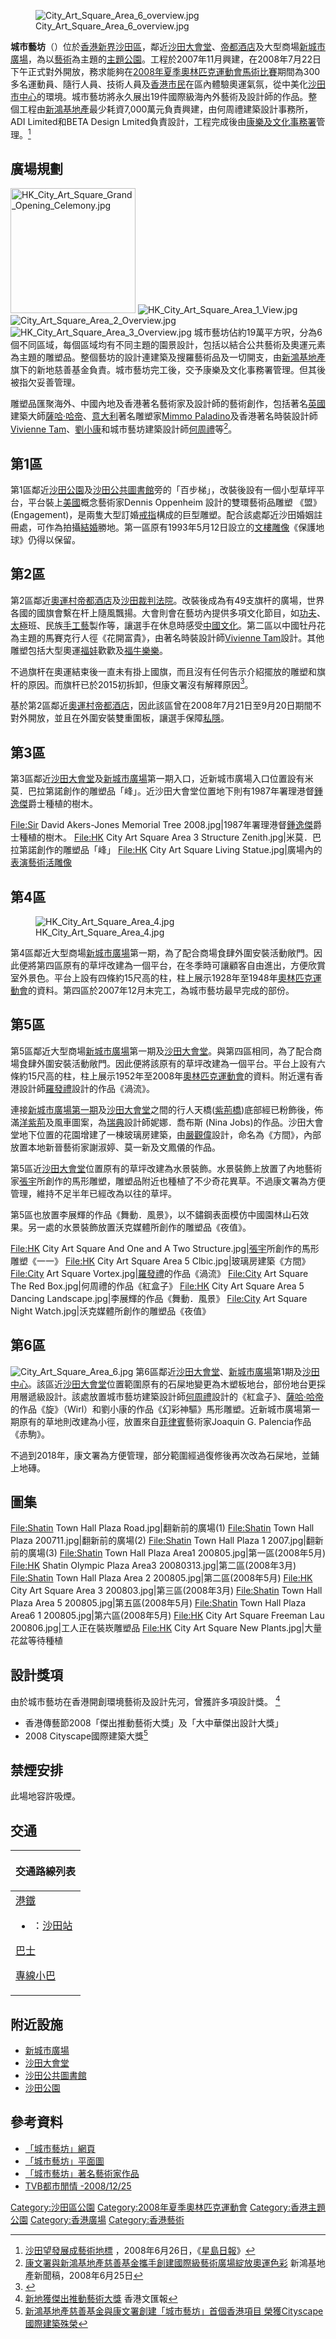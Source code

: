 {{Coord|22.381367|114.189316|type:landmark_region:HK_source:GoogleMaps|display=title}}
[[File:City_Art_Square_Area_6_overview.jpg|thumb]]

'''城市藝坊'''（{{lang-en|City Art Square}}）位於[[香港|香港]][[新界|新界]][[沙田區|沙田區]]，鄰近[[沙田大會堂|沙田大會堂]]、[[帝都酒店|帝都酒店]]及大型商場[[新城市廣場|新城市廣場]]，為以[[藝術|藝術]]為主題的[[主題公園|主題公園]]。工程於2007年11月興建，在2008年7月22日下午正式對外開放，務求能夠在[[2008年夏季奧林匹克運動會馬術比賽|2008年夏季奧林匹克運動會馬術比賽]]期間為300多名運動員、隨行人員、技術人員及[[香港人|香港市民]]在區內體驗奧運氣氛，從中美化[[沙田市中心|沙田市中心]]的環境。城市藝坊將永久展出19件國際級海內外藝術及設計師的作品。整個工程由[[新鴻基地產|新鴻基地產]]最少耗資7,000萬元負責興建，由何周禮建築設計事務所，ADI Limited和BETA Design Lmited負責設計，工程完成後由[[康樂及文化事務署|康樂及文化事務署]]管理。<ref>[http://www.singtao.com/yesterday/loc/0626ao08.html 沙田望發展成藝術地標] {{Wayback|url=http://www.singtao.com/yesterday/loc/0626ao08.html |date=20130629013235 }}，2008年6月26日，《[[星島日報|星島日報]]》</ref>

==廣場規劃==
[[File:HK_City_Art_Square_Grand_Opening_Celemony.jpg|200px]]
[[File:HK_City_Art_Square_Area_1_View.jpg|thumb]]
[[File:City_Art_Square_Area_2_Overview.jpg|thumb]]
[[File:HK_City_Art_Square_Area_3_Overview.jpg|thumb]]
城市藝坊佔約19萬平方呎，分為6個不同區域，每個區域均有不同主題的園景設計，包括以結合公共藝術及奧運元素為主題的雕塑品。整個藝坊的設計連建築及搜羅藝術品及一切開支，由[[新鴻基地產|新鴻基地產]]旗下的新地慈善基金負責。城市藝坊完工後，交予康樂及文化事務署管理。但其後被指欠妥善管理。

雕塑品匯聚海外、中國內地及香港著名藝術家及設計師的藝術創作，包括著名[[英國|英國]]建築大師[[薩哈·哈帝|薩哈·哈帝]]、[[意大利|意大利]]著名雕塑家[[Mimmo_Paladino|Mimmo Paladino]]及香港著名時裝設計師[[Vivienne_Tam|Vivienne Tam]]、[[劉小康|劉小康]]和城市藝坊建築設計師[[何周禮|何周禮]]等<ref>[http://shkp.com.hk/zh-hk/scripts/news/news_press_detail.php?press_id=3725 康文署與新鴻基地產慈善基金攜手創建國際級藝術廣場綻放奧運色彩] {{Wayback|url=http://shkp.com.hk/zh-hk/scripts/news/news_press_detail.php?press_id=3725 |date=20080803035548 }}新鴻基地產新聞稿，2008年6月25日</ref>。

==第1區==
第1區鄰近[[沙田公園|沙田公園]]及[[沙田公共圖書館|沙田公共圖書館]]旁的「百步梯」，改裝後設有一個小型草坪平台，平台裝上[[美國|美國]]概念藝術家Dennis Oppenheim 設計的雙環藝術品雕塑 《盟》(Engagement)，是兩隻大型訂婚[[戒指|戒指]]構成的巨型雕塑。配合該處鄰近沙田婚姻註冊處，可作為拍攝[[結婚|結婚]]勝地。第一區原有1993年5月12日設立的[[文樓|文樓]][[雕像|雕像]]《保護地球》仍得以保留。

==第2區==
第2區鄰近[[奧運村|奧運村]][[帝都酒店|帝都酒店]]及[[沙田裁判法院|沙田裁判法院]]。改裝後成為有49支旗杆的廣場，世界各國的國旗會繫在杆上隨風飄揚。大會則會在藝坊內提供多項文化節目，如[[功夫|功夫]]、[[太極|太極]]班、民族[[手工藝|手工藝]]製作等，讓選手在休息時感受[[中國文化|中國文化]]。第二區以中國牡丹花為主題的馬賽克行人徑《花開富貴》，由著名時裝設計師[[Vivienne_Tam|Vivienne Tam]]設計。其他雕塑包括大型奧運[[福娃|福娃]]歡歡及[[福牛樂樂|福牛樂樂]]。

不過旗杆在奧運結束後一直未有掛上國旗，而且沒有任何告示介紹擺放的雕塑和旗杆的原因。而旗杆已於2015初拆卸，但康文署沒有解釋原因<ref>{{cite news |title=SUN焦點：奧運公園落成無期 |url=http://the-sun.on.cc/cnt/news/20140502/00410_097.html?fbclid=IwAR3s69Q3x2qWu78Vhdz9o6PZF1YfN0hAIc4wTvaWCaMPawrQ6S_vPEtlroI |accessdate=2020-06-27 |work=太陽報 |date=2014-05-12 |archive-date=2020-06-29 |archive-url=https://web.archive.org/web/20200629233847/http://the-sun.on.cc/cnt/news/20140502/00410_097.html?fbclid=IwAR3s69Q3x2qWu78Vhdz9o6PZF1YfN0hAIc4wTvaWCaMPawrQ6S_vPEtlroI |dead-url=no }}</ref>。

基於第2區鄰近[[奧運村|奧運村]][[帝都酒店|帝都酒店]]，因此該區曾在2008年7月21日至9月20日期間不對外開放，並且在外圍安裝雙重圍板，讓選手保障[[私隱|私隱]]。

==第3區==
第3區鄰近[[沙田大會堂|沙田大會堂]]及[[新城市廣場|新城市廣場]]第一期入口，近新城市廣場入口位置設有米莫．巴拉第諾創作的雕塑品「峰」。近沙田大會堂位置地下則有1987年署理港督[[鍾逸傑|鍾逸傑]]爵士種植的樹木。

<gallery>
File:Sir David Akers-Jones Memorial Tree 2008.jpg|1987年署理港督[[鍾逸傑|鍾逸傑]]爵士種植的樹木。
File:HK City Art Square Area 3 Structure Zenith.jpg|米莫．巴拉第諾創作的雕塑品「峰」
File:HK City Art Square Living Statue.jpg|廣場內的[[表演藝術|表演藝術]][[活雕像|活雕像]]
</gallery>

==第4區==
[[File:HK_City_Art_Square_Area_4.jpg|thumb]]

第4區鄰近大型商場[[新城市廣場|新城市廣場]]第一期，為了配合商場食肆外圍安裝活動敞門。因此便將第四區原有的草坪改建為一個平台，在冬季時可讓顧客自由進出，方便欣賞室外景色。平台上設有四條約15尺高的柱，柱上展示1928年至1948年[[奧林匹克運動會|奧林匹克運動會]]的資料。第四區於2007年12月末完工，為城市藝坊最早完成的部份。

==第5區==
第5區鄰近大型商場[[新城市廣場|新城市廣場]]第一期及[[沙田大會堂|沙田大會堂]]。與第四區相同，為了配合商場食肆外圍安裝活動敞門。因此便將該原有的草坪改建為一個平台。平台上設有六條約15尺高的柱，柱上展示1952年至2008年[[奧林匹克運動會|奧林匹克運動會]]的資料。附近還有香港設計師[[羅發禮|羅發禮]]設計的作品《渦流》。

連接[[新城市廣場|新城市廣場]][[新城市廣場第一期|第一期]]及[[沙田大會堂|沙田大會堂]]之間的行人天橋([[紫荊橋|紫荊橋]])底部經已粉飾後，佈滿[[洋紫荊|洋紫荊]]及風車圖案，為[[瑞典|瑞典]]設計師妮娜．喬布斯 (Nina Jobs)的作品。沙田大會堂地下位置的花園增建了一棟玻璃房建築，由[[嚴觀偉|嚴觀偉]]設計，命名為《方間》，內部放置本地新晉藝術家謝淑婷、莫一新及文鳳儀的作品。

第5區近[[沙田大會堂|沙田大會堂]]位置原有的草坪改建為水景裝飾。水景裝飾上放置了內地藝術家[[張宇|張宇]]所創作的馬形雕塑，雕塑品附近也種植了不少奇花異草。不過康文署為方便管理，維持不足半年已經改為以往的草坪。

第5區也放置李展輝的作品《舞動．風景》，以不鏽鋼表面模仿中國園林山石效果。另一處的水景裝飾放置沃克媒體所創作的雕塑品《夜值》。

<gallery>
File:HK City Art Square And One and A Two Structure.jpg|[[張宇|張宇]]所創作的馬形雕塑《一一》
File:HK City Art Square Area 5 Clbic.jpg|玻璃房建築《方間》
File:City Art Square Vortex.jpg|[[羅發禮|羅發禮]]的作品《渦流》
File:City Art Square The Red Box.jpg|何周禮的作品《紅盒子》
File:HK City Art Square Area 5 Dancing Landscape.jpg|李展輝的作品《舞動．風景》
File:City Art Square Night Watch.jpg|沃克媒體所創作的雕塑品《夜值》
</gallery>

==第6區==
[[File:City_Art_Square_Area_6.jpg|thumb]]
第6區鄰近[[沙田大會堂|沙田大會堂]]、[[新城市廣場|新城市廣場]]第1期及[[沙田中心|沙田中心]]。該區近[[沙田大會堂|沙田大會堂]]位置範圍原有的石屎地變更為木塑板地台，部份地台更採用層遞級設計。該處放置城市藝坊建築設計師[[何周禮|何周禮]]設計的《紅盒子》、[[薩哈·哈帝|薩哈·哈帝]]的作品《旋》（Wirl）和劉小康的作品《幻彩神驅》馬形雕塑。近新城市廣場第一期原有的草地則改建為小徑，放置來自[[菲律賓|菲律賓]]藝術家Joaquin G. Palencia作品《赤駒》。

不過到2018年，康文署為方便管理，部分範圍經過復修後再次改為石屎地，並鋪上地磚。

==圖集==
<gallery>
File:Shatin Town Hall Plaza Road.jpg|翻新前的廣場(1)
File:Shatin Town Hall Plaza 200711.jpg|翻新前的廣場(2)
File:Shatin Town Hall Plaza 1 2007.jpg|翻新前的廣場(3)
File:Shatin Town Hall Plaza Area1 200805.jpg|第一區(2008年5月)
File:HK Shatin Olympic Plaza Area3 20080313.jpg|第二區(2008年3月)
File:Shatin Town Hall Plaza Area 2 200805.jpg|第二區(2008年5月)
File:HK City Art Square Area 3 200803.jpg|第三區(2008年3月)
File:Shatin Town Hall Plaza Area 5 200805.jpg|第五區(2008年5月)
File:Shatin Town Hall Plaza Area6 1 200805.jpg|第六區(2008年5月)
File:HK City Art Square Freeman Lau 200806.jpg|工人正在裝崁雕塑品
File:HK City Art Square New Plants.jpg|大量花盆等待種植
</gallery>

==設計獎項==
由於城市藝坊在香港開創環境藝術及設計先河，曾獲許多項設計獎。 <ref>[http://paper.wenweipo.com/2008/09/03/ME0809030004.htm 新地獲傑出推動藝術大獎] 香港文匯報</ref>

*香港傳藝節2008「傑出推動藝術大獎」及「大中華傑出設計大獎」
*2008 Cityscape國際建築大獎<ref>[http://shkp.com.hk/zh-hk/scripts/news/news_press_detail.php?press_id=3814 新鴻基地產慈善基金與康文署創建「城市藝坊」首個香港項目 榮獲Cityscape 國際建築殊榮]{{dead link|date=2017年12月 |bot=InternetArchiveBot |fix-attempted=yes }}</ref>

==禁煙安排==
此場地容許吸煙。

==交通==
{| class="mw-collapsible mw-collapsed wikitable" style="background:white; margin: 0 auto; width: auto;" 
! 交通路線列表
|-
|
;[[港鐵|港鐵]]
*{{港鐵路線標誌|EAL}}：[[沙田站|沙田站]]
;[[香港巴士|巴士]]
{{九龍新界巴士簡單列表|38B|47A|47X|48P|48X|49P|49X|72|80K|80M|81|81K|83K|83S|85|85K|86|86K|86S|88|88K|89|89X|249X|263|269D|282|283|284|285|288|288A|299X|798|798A|798B|N73|N271}}
{{大嶼山巴士簡單列表|A41|E42|E42C|E42P|N42}}
{{過海隧道巴士簡單列表|170|989|N170}}
;[[香港小巴|專線小巴]]
{{新界專線小巴簡單列表|28K|28S|65A|68K|403A|481A|810|814}}
|}

==附近設施==
*[[新城市廣場|新城市廣場]]
*[[沙田大會堂|沙田大會堂]]
*[[沙田公共圖書館|沙田公共圖書館]]
*[[沙田公園|沙田公園]]

==參考資料==
<references/>

*[https://web.archive.org/web/20120530195440/http://www.lcsd.gov.hk/CE/CulturalService/Shatin/city_art/chi/index.html 「城市藝坊」網頁]
*[http://www.shkp.com/data/press/25/3725/3725_3066_hr.jpg 「城市藝坊」平面圖]{{dead link|date=2017年12月 |bot=InternetArchiveBot |fix-attempted=yes }}
*[http://www.shkp.com/data/press/25/3725/3725_3067_hr.jpg 「城市藝坊」著名藝術家作品]{{dead link|date=2017年12月 |bot=InternetArchiveBot |fix-attempted=yes }}
*[http://tv.tvb.com/lifestyle/pleasureandleisure/7546 TVB都市閒情 -2008/12/25] {{Wayback|url=http://tv.tvb.com/lifestyle/pleasureandleisure/7546 |date=20081229003717 }}

{{Commons category|City Art Square}}
{{香港公園}}

[[Category:沙田區公園|Category:沙田區公園]]
[[Category:2008年夏季奧林匹克運動會|Category:2008年夏季奧林匹克運動會]]
[[Category:香港主題公園|Category:香港主題公園]]
[[Category:香港廣場|Category:香港廣場]]
[[Category:香港藝術|Category:香港藝術]]